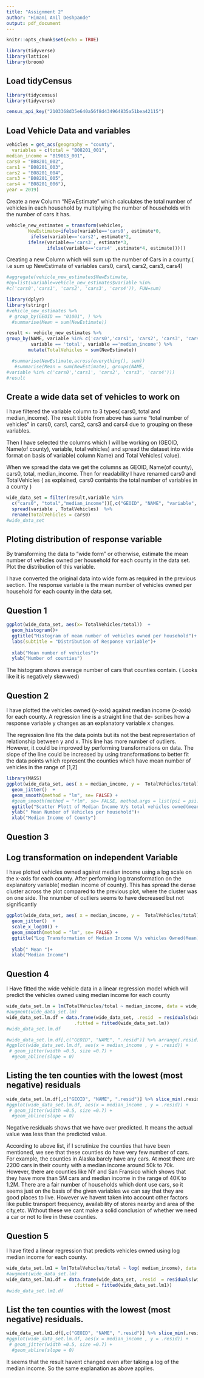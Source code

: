 ```yaml
---
title: "Assignment 2"
author: "Himani Anil Deshpande"
output: pdf_document
---
```


```r
knitr::opts_chunk$set(echo = TRUE)

library(tidyverse)
library(lattice)
library(broom)
```


## Load tidyCensus

```r
library(tidycensus)
library(tidyverse)

census_api_key("2103368d35e640a56f8d434964835a51bea42115")
```

## Load Vehicle Data and variables
```r
vehicles = get_acs(geography = "county",
  variables = c(total = "B08201_001",
median_income = "B19013_001",
cars0 = "B08201_002",
cars1 = "B08201_003",
cars2 = "B08201_004",
cars3 = "B08201_005",
cars4 = "B08201_006"),
year = 2019)

```

Create a new Column "NEwEstimate" which calculates the total number of vehicles in each household by multiplying the number of households with the number of cars it has.

```r

vehicle_new_estimates = transform(vehicles, 
        NewEstimate=ifelse(variable=='cars0', estimate*0, 
         ifelse(variable=='cars2', estimate*2, 
        ifelse(variable=='cars3', estimate*3, 
               ifelse(variable=='cars4' ,estimate*4, estimate)))))

```

Creating a new Column which will sum up the number of Cars in a county.( i.e sum up NewEstimate of variables cars0, cars1, cars2, cars3, cars4)

```r

#aggregate(vehicle_new_estimates$NewEstimate, 
#by=list(variable=vehicle_new_estimates$variable %in% 
#c('cars0','cars1', 'cars2', 'cars3', 'cars4')), FUN=sum)

library(dplyr)
library(stringr)
#vehicle_new_estimates %>% 
 # group_by(GEOID == "01001", ) %>% 
  #summarise(Mean = sum(NewEstimate))

result <- vehicle_new_estimates %>% 
group_by(NAME, variable %in% c('cars0','cars1', 'cars2', 'cars3', 'cars4'),
         variable == 'total', variable =='median_income') %>%
        mutate(TotalVehicles = sum(NewEstimate))

  #summarise(NewEstimate,across(everything(), sum))
   #summarise(Mean = sum(NewEstimate), groups(NAME, 
#variable %in% c('cars0','cars1', 'cars2', 'cars3', 'cars4')))
#result
```

## Create a wide data set of vehicles to work on

I have filtered the variable column to 3 types( cars0, total and median_income).
The result tibble from above has same "total number of vehicles"  in cars0, cars1, cars2, cars3 and cars4 due to grouping on these variables. 

Then I have selected the columns which I will be working on (GEOID, Name(of county), variable, total vehicles) and spread the dataset into wide format on basis of variable( column Name) and Total Vehicles( value).

When we spread the data we get the columns as  GEOID, Name(of county), cars0, total, median_income.
Then for readability I have renamed cars0 and TotalVehicles ( as explained, cars0 containts the total number of variables in a county )
```r
wide_data_set = filter(result,variable %in% 
  c("cars0", "total","median_income"))[,c("GEOID", "NAME", "variable", "TotalVehicles")] %>% 
  spread(variable , TotalVehicles)  %>% 
  rename(TotalVehicles = cars0)
#wide_data_set
```

## Ploting distribution of response variable

By transforming the data to “wide form” or otherwise, estimate the mean number of vehicles owned per household for each county in the data set. Plot the distribution of this variable.


I have converted the original data into wide form as required in the previous section.
The response variable is the mean number of vehicles owned per household for each county in the data set.

## Question 1

```r
ggplot(wide_data_set, aes(x= TotalVehicles/total))  + 
  geom_histogram()+
  ggtitle("Histogram of mean number of vehicles owned per household")+
  labs(subtitle = "Distribution of Response variable")+
  
  xlab("Mean number of vehicles")+
  ylab("Number of counties")
```

The histogram shows average number of cars that counties contain. ( Looks like it is negatively skewwed)

## Question 2


I have plotted the vehicles owned (y-axis) against median income (x-axis) for each county. A regression line is a straight line that de- scribes how a response variable y changes as an explanatory variable x changes.

The regression line fits the data points but its not the best representation of relationship between y and x. This line has more number of outliers.
However, it could be improved by performing transformations on data.  The slope of the line could be increased by using transformations to better fit the data points which represent the counties which have mean number of vehicles in the range of [1,2]
```r
library(MASS)
ggplot(wide_data_set, aes( x = median_income, y =  TotalVehicles/total)) +
  geom_jitter()  + 
  geom_smooth(method = "lm", se= FALSE) +
  #geom_smooth(method = "rlm", se= FALSE, method.args = list(psi = psi.bisquare),color= "orange") +
  ggtitle("Scatter Plott of Median Income V/s total vehicles owned(mean) of each county")+
  ylab(" Mean Number of Vehicles per household")+
  xlab("Median Income of County")
```
## Question 3

## Log transformation on independent Variable
I have plotted vehicles owned against median income using a log scale on the x-axis for each county. After performing log transformation on the explanatory variable( median income of county). This has spread the dense cluster across the plot compared to the previous plot, where the cluster was on one side. The nnumber of outliers seems to have decreased but not significantly


```r

ggplot(wide_data_set, aes( x = median_income, y =  TotalVehicles/total)) +
  geom_jitter()  + 
  scale_x_log10() +
  geom_smooth(method = "lm", se= FALSE) +
  ggtitle("Log Transformation of Median Income V/s vehicles Owned(Mean) of each county") +
  
  ylab(" Mean ")+
  xlab("Median Income")
```
## Question 4
 

I Have fitted the wide vehicle data in a linear regression model which will predict the vehicles owned using median income for each county

```r

wide_data_set.lm = lm(TotalVehicles/total ~ median_income, data = wide_data_set)
#augment(wide_data_set.lm)
wide_data_set.lm.df = data.frame(wide_data_set, .resid  = residuals(wide_data_set.lm ), 
                         .fitted = fitted(wide_data_set.lm))
#wide_data_set.lm.df

```
```r

#wide_data_set.lm.df[,c("GEOID", "NAME", ".resid")] %>% arrange(.resid)
#ggplot(wide_data_set.lm.df, aes(x = median_income , y = .resid)) +
 # geom_jitter(width =0.5, size =0.7) + 
  #geom_abline(slope = 0)
```

## Listing the ten counties with the lowest (most negative) residuals
```r

wide_data_set.lm.df[,c("GEOID", "NAME", ".resid")] %>% slice_min(.resid, n = 10)
#ggplot(wide_data_set.lm.df, aes(x = median_income , y = .resid)) +
 # geom_jitter(width =0.5, size =0.7) + 
  #geom_abline(slope = 0)
```

Negative residuals shows that we have over predicted. It means the actual value was less than the predicted value.

According to above list, if I scrutinize the counties that have been mentioned,  we see that these counties do have very few number of cars. For example, the counties in Alaska barely have any cars. At most there are 2200 cars in their county with a median income around 50k to 70k. However, there are counties like NY and San Fransico which shows that they have more than 5M cars and median income in the range of 40K to 1.2M. There are a fair number of households which dont use cars, so it seems just on the basis of the given variables we can say that they are good places to live. 
However we havent taken into account other factors like public transport frequency, availability of stores nearby and area of the city,etc. Without these we cant make a solid conclusion of whether we need a car or not to live in these counties.



## Question 5
I have fited a linear regression that predicts vehicles owned using log median income for each county. 


```r

wide_data_set.lm1 = lm(TotalVehicles/total ~ log( median_income), data = wide_data_set)
#augment(wide_data_set.lm)
wide_data_set.lm1.df = data.frame(wide_data_set, .resid  = residuals(wide_data_set.lm1 ), 
                         .fitted = fitted(wide_data_set.lm1))
#wide_data_set.lm1.df


```

## List the ten counties with the lowest (most negative) residuals.
```r

wide_data_set.lm1.df[,c("GEOID", "NAME", ".resid")] %>% slice_min(.resid, n = 10)
#ggplot(wide_data_set.lm.df, aes(x = median_income , y = .resid)) +
 # geom_jitter(width =0.5, size =0.7) + 
  #geom_abline(slope = 0)
```

It seems that the result havent changed even after taking a log of the median income. So the same explanation as above applies.




